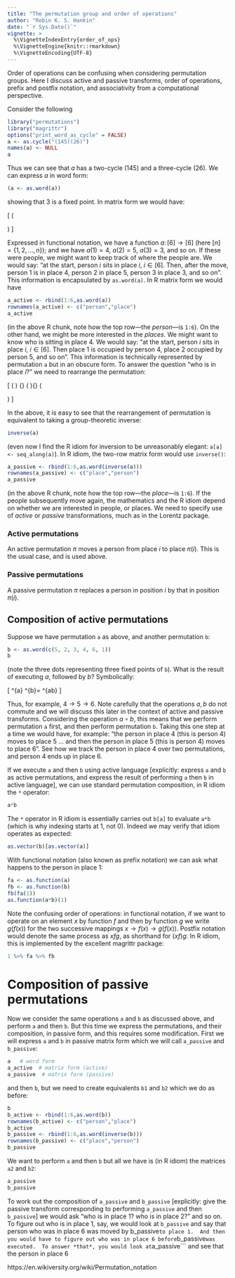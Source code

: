 ```yaml
---
title: "The permutation group and order of operations"
author: "Robin K. S. Hankin"
date: "`r Sys.Date()`"
vignette: >
  %\VignetteIndexEntry{order_of_ops}
  %\VignetteEngine{knitr::rmarkdown}
  %\VignetteEncoding{UTF-8}
---
```


Order of operations can be confusing when considering permutation
groups.  Here I discuss active and passive transforms, order of
operations, prefix and postfix notation, and associativity from a
computational perspective.

Consider the following

```r
library("permutations")
library("magrittr")
options("print_word_as_cycle" = FALSE)
a <- as.cycle("(145)(26)")
names(a) <- NULL
a
```

Thus we can see that $a$ has a two-cycle $(145)$ and a three-cycle
$(26)$.  We can express $a$ in word form:

```r
(a <- as.word(a))
```

showing that 3 is a fixed point.  In matrix form we would have:

\[
\left(
\begin{array}{ccccccccc}
1&2&3&4&5&6\\
4&6&3&5&1&2
\end{array}
\right)
\]

Expressed in functional notation, we have a function $a\colon
[6]\longrightarrow [6]$ (here $[n]=\left\{1,2,\ldots,n\right\}$); and
we have $a(1)=4$, $a(2)=5$, $a(3)=3$, and so on.  If these were
people, we might want to keep track of where the people are.  We would
say: "at the start, person $i$ sits in place $i$, $i\in[6]$.  Then,
after the move, person 1 is in place 4, person 2 in place 5, person 3
in place 3, and so on".  This information is encapsulated by
```as.word(a)```.  In R matrix form we would have

```r
a_active <- rbind(1:6,as.word(a))
rownames(a_active) <- c("person","place")
a_active
```

(in the above R chunk, note how the top row---the *person*---is
```1:6```).  On the other hand, we might be more interested in the
*places*.  We might want to know who is sitting in place 4.  We would
say: "at the start, person $i$ sits in place $i$, $i\in[6]$.  Then
place 1 is occupied by person 4, place 2 occupied by person 5, and so
on".  This information is technically represented by permutation
```a``` but in an obscure form.  To answer the question "who is in
place $i$?" we need to rearrange the permutation:

\[
\left(
\begin{array}{ccccccccc}
1&2&3&4&5&6\\
4&6&3&5&1&2
\end{array}
\right)
{\mbox{swap rows}\atop\longrightarrow}
\left(
\begin{array}{ccccccccc}
4&6&3&5&1&2\\
1&2&3&4&5&6
\end{array}
\right){\mbox{shuffle columns}\atop\longrightarrow}
\left(
\begin{array}{ccccccccc}
1&2&3&4&5&6\\
5&6&3&1&4&2
\end{array}
\right)
\]

In the above, it is easy to see that the rearrangement of permutation is equivalent to taking a group-theoretic inverse:

```r
inverse(a)
```

(even now I find the R idiom for inversion to be unreasonably elegant:
```a[a] <- seq_along(a)```).  In R idiom, the two-row matrix form
would use ```inverse()```:

```r
a_passive <- rbind(1:6,as.word(inverse(a)))
rownames(a_passive) <- c("place","person")
a_passive
```

(in the above R chunk, note how the top row---the *place*---is
```1:6```).  If the people subsequently move again, the mathematics
and the R idiom depend on whether we are interested in people, or
places.  We need to specify use of *active* or *passive*
transformations, much as in the Lorentz package.

### Active permutations

An active permutation $\pi$ moves a person from place $i$ to place
$\pi(i)$.  This is the usual case, and is used above.

### Passive permutations

A passive permutation $\pi$ replaces a person in position $i$ by that
in position $\pi(i)$.


## Composition of active permutations


Suppose we have permutation ```a``` as above, and another permutation
```b```:

```r
b <- as.word(c(5, 2, 3, 4, 6, 1))
b
```

(note the three dots representing three fixed points of ```b```).
What is the result of executing $a$, followed by $b$?  Symbolically:


\[
\overbrace{
\left(
\begin{array}{ccccccccc}
1&2&3&4&5&6\\
4&6&3&5&1&2
\end{array}
\right)
}^{a}
\circ
\overbrace{
\left(
\begin{array}{ccccccccc}
1&2&3&4&5&6\\
5&2&3&4&6&1\\
\end{array}
\right)
}^{b}=
\overbrace{
\left(
\begin{array}{ccccccccc}
1&2&3&4&5&6\\
4&1&3&6&5&2\\
\end{array}
\right)
}^{a\circ b}
\]

Thus, for example, $4\longrightarrow 5\longrightarrow 6$.  Note
carefully that the operations $a,b$ do not commute and we will discuss
this later in the context of active and passive transforms.
Considering the operation $a\circ b$, this means that we perform
permutation ```a``` first, and then perform permutation ```b```.
Taking this one step at a time we would have, for example: "the person
in place 4 (this is person 4) moves to place 5 $\ldots$ and then the
person in place 5 (this is person 4) moves to place 6".  See how we
track the person in place 4 over two permutations, and person 4 ends
up in place 6.

If we execute ```a``` and then ```b``` using active language
[explicitly: express ```a``` and ```b``` as active permutations, and
express the result of performing ```a``` then ```b``` in active
language], we can use standard permutation composition, in R idiom the
```*``` operator:

```r
a*b
```

The ```*``` operator in R idiom is essentially carries out ```b[a]```
to evaluate ```a*b``` (which is why indexing starts at 1, not 0).
Indeed we may verify that idiom operates as expected:

```r
as.vector(b)[as.vector(a)]
```

With functional notation (also known as prefix notation) we can ask
what happens to the person in place 1:

```r
fa <- as.function(a)
fb <- as.function(b)
fb(fa(1))
as.function(a*b)(1)
```

Note the confusing order of operations: in functional notation, if we
want to operate on an element $x$ by function $f$ and then by function
$g$ we write $g(f(x))$ for the two successive mappings
$x\longrightarrow f(x)\longrightarrow g(f(x))$.  Postfix notation
would denote the same process as $xfg$, as shorthand for $(xf)g$.  In
R idiom, this is implemented by the excellent magrittr package:

```r
1 %>% fa %>% fb
```


# Composition of passive permutations

Now we consider the same operations ```a``` and ```b``` as discussed
above, and perform ```a``` and then ```b```.  But this time we express
the permutations, and their composition, in passive form, and this
requires some modification.  First we will express ```a``` and ```b```
in passive matrix form which we will call ```a_passive``` and
```b_passive```:


```r
a   # word form 
a_active  # matrix form (active)
a_passive  # matrix form (passive)
```

and then ```b```, but we need to create equivalents ```b1``` and
```b2``` which we do as before:

```r
b
b_active <- rbind(1:6,as.word(b))
rownames(b_active) <- c("person","place")
b_active
b_passive <- rbind(1:6,as.word(inverse(b)))
rownames(b_passive) <- c("place","person")
b_passive
```

We want to perform ```a``` and then ```b``` but all we have is (in R
idiom) the matrices ```a2``` and ```b2```:

```r
a_passive
b_passive
```

To work out the composition of ```a_passive``` and ```b_passive```
[explicitly: give the passive transform corresponding to performing
```a_passive``` and then ```b_passive```] we would ask "who is in
place 1? who is in place 2?" and so on.  To figure out who is in place
1, say, we would look at ```b_passive``` and say that person who was
in place 6 was moved by b_passive``` to place 1.  And then you would
have to figure out who was in place 6 before ```b_passive``` was
executed.  To answer *that*, you would look at ```a_passive``` and see
that the person in place 6


https://en.wikiversity.org/wiki/Permutation_notation
